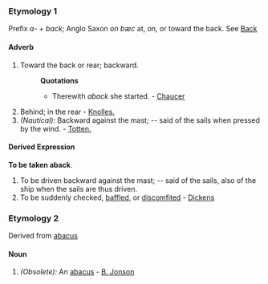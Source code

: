 ===Etymology 1===
Prefix ''a-'' + ''back''; Anglo Saxon ''on bæc'' at, on, or toward the back. See [[Back]]
====Adverb====
#Toward the back or rear; backward.
#:'''Quotations'''
#:*Therewith ''aback'' she started. - [[Chaucer]]
#Behind; in the rear - [[Knolles.]]
#''(Nautical):'' Backward against the mast; -- said of the sails when pressed by the wind. - [[Totten.]]
====Derived Expression====
'''To be taken aback'''. 
#To be driven backward against the mast; -- said of the sails, also of the ship when the sails are thus driven. 
#To be suddenly checked, [[baffled]], or [[discomfited]] - [[Dickens]]
===Etymology 2===
Derived from [[abacus]]
====Noun====
#''(Obsolete):'' An [[abacus]] - [[B. Jonson]]